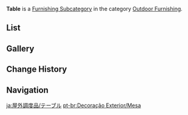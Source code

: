 {{About|exterior tables|interior tables|Large Furnishing/Table}}
{{Terminology Infobox
|title        = Table
|image        = Icon Housing Outdoor Furnishing Table.png
|type         = Item Groups
|type2        = Furnishing Subcategories
|type3        = Exterior Furnishings
|type4        = Outdoor Furnishing
}}
'''Table''' is a [[Furnishing Subcategory]] in the category [[Outdoor Furnishing]].

==List==
{{Furnishings by Category Table|Outdoor Furnishing Table|nocategory=1|version=1}}

==Gallery==
{{Furnishings by Category Gallery|Outdoor Furnishing Table}}

==Change History==
{{Change History|1.5}}

==Navigation==
{{Furnishing Navbox|exterior}}

[[Category:Outdoor Furnishing Table| ]]

[[ja:屋外調度品/テーブル]]
[[pt-br:Decoração Exterior/Mesa]]